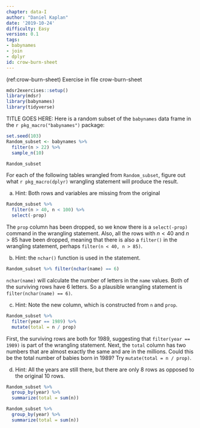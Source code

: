 ```yaml
---
chapter: data-I
author: "Daniel Kaplan"
date: '2019-10-24'
difficulty: Easy
version: 0.1
tags:
- babynames
- join
- dplyr
id: crow-burn-sheet
---
```


(ref:crow-burn-sheet) Exercise in file crow-burn-sheet

```r
mdsr2exercises::setup()
library(mdsr)
library(babynames)
library(tidyverse)
```

TITLE GOES HERE: Here is a random subset of the `babynames` data frame in the `r pkg_macro("babynames")` package:


```r
set.seed(103)
Random_subset <- babynames %>%
  filter(n > 22) %>%
  sample_n(10)
```

```r
Random_subset
```

For each of the following tables wrangled from `Random_subset`, figure out what `r pkg_macro(dplyr)` wrangling statement will produce the result.

a. Hint: Both rows and variables are missing from the original 

```r
Random_subset %>%
  filter(n > 40, n < 100) %>%
  select(-prop)
```

<!--begin-answer-->
The `prop` column has been dropped, so we know there is a `select(-prop)` command in the wrangling statement. Also, all the rows with $n < 40$ and $n > 85$ have been dropped, meaning that there is also a `filter()` in the wrangling statement, perhaps `filter(n < 40, n > 85)`.
<!--end-answer-->

b. Hint: the `nchar()` function is used in the statement.
```r
Random_subset %>% filter(nchar(name) == 6)
```

<!--begin-answer-->
`nchar(name)` will calculate the number of letters in the `name` values. Both of the surviving rows have 6 letters. So a plausible wrangling statement is `filter(nchar(name) == 6)`.
<!--end-answer-->

c. Hint: Note the new column, which is constructed from `n` and `prop`.
```r
Random_subset %>%
  filter(year == 1989) %>%
  mutate(total = n / prop)
```

<!--begin-answer-->
First, the surviving rows are both for 1989, suggesting that `filter(year == 1989)` is part of the wrangling statement. Next, the `total` column has two numbers that are almost exactly the same and are in the millions. Could this be the total number of babies born in 1989? Try `mutate(total = n / prop)`.
<!--end-answer-->

d. Hint: All the years are still there, but there are only 8 rows as opposed to the original 10 rows.

```r
Random_subset %>%
  group_by(year) %>%
  summarize(total = sum(n))
```

<!--begin-answer-->
```r
Random_subset %>%
  group_by(year) %>%
  summarize(total = sum(n))
```
<!--end-answer-->

